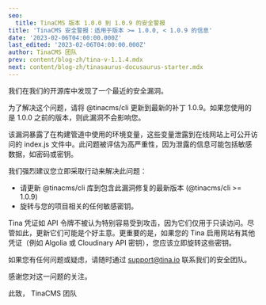 ```yaml
---
seo:
  title: TinaCMS 版本 1.0.0 到 1.0.9 的安全警报
title: 'TinaCMS 安全警报：适用于版本 >= 1.0.0, < 1.0.9 的信息'
date: '2023-02-06T04:00:00.000Z'
last_edited: '2023-02-06T04:00:00.000Z'
author: TinaCMS 团队
prev: content/blog-zh/tina-v-1.1.4.mdx
next: content/blog-zh/tinasaurus-docusaurus-starter.mdx
---
```


我们在我们的开源库中发现了一个最近的安全漏洞。

为了解决这个问题，请将 @tinacms/cli 更新到最新的补丁 1.0.9。如果您使用的是 1.0.0 之前的版本，则此漏洞不会影响您。

该漏洞暴露了在构建管道中使用的环境变量，这些变量泄露到在线网站上可公开访问的 index.js 文件中。此问题被评估为高严重性，因为泄露的信息可能包括敏感数据，如密码或密钥。

我们强烈建议您立即采取行动来解决此问题：

* 请更新 @tinacms/cli 库到包含此漏洞修复的最新版本 (@tinacms/cli >= 1.0.9)
* 旋转与您的项目相关的任何敏感密钥。

Tina 凭证如 API 令牌不被认为特别容易受到攻击，因为它们仅用于只读访问。尽管如此，更新它们可能是个好主意。更重要的是，如果您的 Tina 启用网站有其他凭证（例如 Algolia 或 Cloudinary API 密钥），您应该立即旋转这些密钥。

如果您有任何问题或疑虑，请随时通过 [support@tina.io](mailto:support@tina.io) 联系我们的安全团队。

感谢您对这一问题的关注。

此致，
TinaCMS 团队